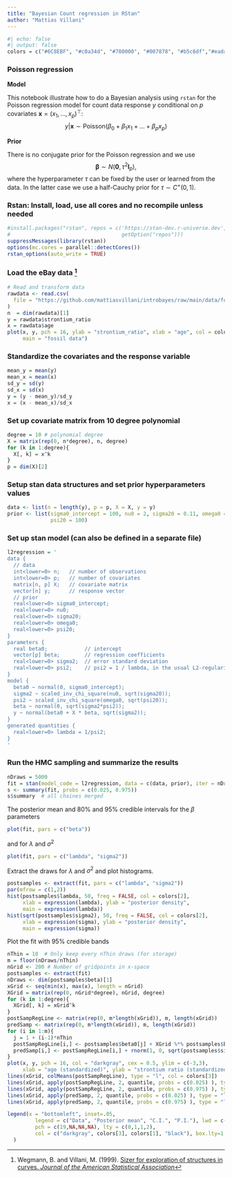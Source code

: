 ```yaml
---
title: "Bayesian Count regression in RStan"
author: "Mattias Villani"
---
```


```r
#| echo: false
#| output: false
colors = c("#6C8EBF", "#c0a34d", "#780000", "#007878", "#b5c6df","#eadaaa")
```


### Poisson regression

**Model**

This notebook illustrate how to do a Bayesian analysis using `rstan` for the Poisson regression model for count data response $y$ conditional on $p$ covariates $\mathbf{x}=(x_1,\dots,x_p)^\top$:
$$y \vert \mathbf{x} \sim \mathrm{Poisson}(\beta_0 + \beta_1 x_1 + \ldots + \beta_p x_p)$$

**Prior**

There is no conjugate prior for the Poisson regression and we use
$$\boldsymbol{\beta} \sim N(\mathbf{0},\tau^2 \mathbf{I}_p),  $$
where the hyperparameter $\tau$ can be fixed by the user or learned from the data. In the latter case we use a half-Cauchy prior for ${\tau \sim C^+(0,1)}$.

### Rstan: Install, load, use all cores and no recompile unless needed
```r
#install.packages("rstan", repos = c('https://stan-dev.r-universe.dev', 
#                                    getOption("repos")))
suppressMessages(library(rstan))
options(mc.cores = parallel::detectCores())
rstan_options(auto_write = TRUE)
```


### Load the eBay data ^[Wegmann, B. and Villani, M. (1999). [Sizer for exploration of structures in curves. *Journal of the American Statistical Association*](https://www.tandfonline.com/doi/abs/10.1080/01621459.1999.10474186)]
```r
# Read and transform data
rawdata <- read.csv(
  file = "https://github.com/mattiasvillani/introbayes/raw/main/data/fossil.csv"
)
n  = dim(rawdata)[1]
y = rawdata$strontium_ratio
x = rawdata$age
plot(x, y, pch = 16, ylab = "strontium_ratio", xlab = "age", col = colors[1], 
     main = "fossil data")
```

### Standardize the covariates and the response variable
```r
mean_y = mean(y)
mean_x = mean(x)
sd_y = sd(y)
sd_x = sd(x)
y = (y - mean_y)/sd_y
x = (x - mean_x)/sd_x
```

### Set up covariate matrix from 10 degree polynomial
```r
degree = 10 # polynomial degree
X = matrix(rep(0, n*degree), n, degree)
for (k in 1:degree){
  X[, k] = x^k
}
p = dim(X)[2]
```

### Setup stan data structures and set prior hyperparameters values
```r
data <- list(n = length(y), p = p, X = X, y = y)
prior <- list(sigma0_intercept = 100, nu0 = 2, sigma20 = 0.11, omega0 = 10, 
              psi20 = 100)
```

### Set up stan model (can also be defined in a separate file)
```r
l2regression = '
data {
  // data
  int<lower=0> n;   // number of observations
  int<lower=0> p;   // number of covariates
  matrix[n, p] X;   // covariate matrix
  vector[n] y;      // response vector
  // prior
  real<lower=0> sigma0_intercept;
  real<lower=0> nu0;
  real<lower=0> sigma20;
  real<lower=0> omega0;
  real<lower=0> psi20;
}
parameters {
  real beta0;            // intercept
  vector[p] beta;        // regression coefficients
  real<lower=0> sigma2;  // error standard deviation
  real<lower=0> psi2;    // psi2 = 1 / lambda, in the usual L2-regularization 
}
model {
  beta0 ~ normal(0, sigma0_intercept);
  sigma2 ~ scaled_inv_chi_square(nu0, sqrt(sigma20));
  psi2 ~ scaled_inv_chi_square(omega0, sqrt(psi20));
  beta ~ normal(0, sqrt(sigma2*psi2));
  y ~ normal(beta0 + X * beta, sqrt(sigma2));  
}
generated quantities {
  real<lower=0> lambda = 1/psi2;
}
'
```

### Run the HMC sampling and summarize the results
```r
nDraws = 5000
fit = stan(model_code = l2regression, data = c(data, prior), iter = nDraws)
s <- summary(fit, probs = c(0.025, 0.975))
s$summary  # all chaines merged
```

The posterior mean and 80% and 95% credible intervals for the $\beta$ parameters
```r
plot(fit, pars = c("beta"))
```
and for $\lambda$ and $\sigma^2$
```r
plot(fit, pars = c("lambda", "sigma2"))
```

Extract the draws for $\lambda$ and $\sigma^2$ and plot histograms.
```r
postsamples <- extract(fit, pars = c("lambda", "sigma2"))
par(mfrow = c(1,2))
hist(postsamples$lambda, 50, freq = FALSE, col = colors[2], 
     xlab = expression(lambda), ylab = "posterior density", 
     main = expression(lambda))
hist(sqrt(postsamples$sigma2), 50, freq = FALSE, col = colors[2], 
     xlab = expression(sigma), ylab = "posterior density",
     main = expression(sigma))
```

Plot the fit with 95% credible bands
```r
nThin = 10  # Only keep every nThin draws (for storage)
m = floor(nDraws/nThin)
nGrid <- 200 # Number of gridpoints in x-space
postsamples <- extract(fit)
nDraws <- dim(postsamples$beta)[1]
xGrid <- seq(min(x), max(x), length = nGrid)
XGrid = matrix(rep(0, nGrid*degree), nGrid, degree)
for (k in 1:degree){
  XGrid[, k] = xGrid^k
}
postSampRegLine <- matrix(rep(0, m*length(xGrid)), m, length(xGrid))
predSamp <- matrix(rep(0, m*length(xGrid)), m, length(xGrid))
for (i in 1:m){
  j = 1 + (i-1)*nThin
  postSampRegLine[i,] <- postsamples$beta0[j] + XGrid %*% postsamples$beta[j,]
  predSamp[i,] <- postSampRegLine[i,] + rnorm(1, 0, sqrt(postsamples$sigma2[i]))
}
plot(x, y, pch = 16, col = "darkgray", cex = 0.5, ylim = c(-3,3),
     xlab = "age (standardized)", ylab = "strontium ratio (standardized)")
lines(xGrid, colMeans(postSampRegLine), type = "l", col = colors[3])
lines(xGrid, apply(postSampRegLine, 2, quantile, probs = c(0.025) ), type = "l", col = colors[1])
lines(xGrid, apply(postSampRegLine, 2, quantile, probs = c(0.975) ), type = "l", col = colors[1])
lines(xGrid, apply(predSamp, 2, quantile, probs = c(0.025) ), type = "l", lty = 2, col = "black")
lines(xGrid, apply(predSamp, 2, quantile, probs = c(0.975) ), type = "l", lty = 2, col =  "black")

legend(x = "bottomleft", inset=.05,
         legend = c("Data", "Posterior mean", "C.I.", "P.I."), lwd = c(3,3,3,3),
         pch = c(19,NA,NA,NA), lty = c(0,1,1,2),
         col = c("darkgray", colors[3], colors[1], "black"), box.lty=1
  )

```



